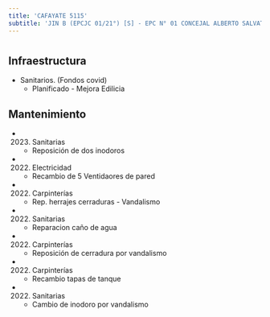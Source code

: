 ```yaml
---
title: 'CAFAYATE 5115'
subtitle: 'JIN B (EPCJC 01/21°) [S] - EPC N° 01 CONCEJAL ALBERTO SALVATORI - CENS N° 67 - PI LOS GRILLITOS'
---
```


#
## Infraestructura

* Sanitarios. (Fondos covid) 
    + Planificado - Mejora Edilicia 


## Mantenimiento

*  (2023) Sanitarias 
    + Reposición de dos inodoros

*  (2022) Electricidad 
    + Recambio de 5 Ventidaores de pared

*  (2022) Carpinterías 
    + Rep. herrajes cerraduras - Vandalismo

*  (2022) Sanitarias 
    + Reparacion caño de agua

*  (2022) Carpinterías 
    + Reposición de cerradura por vandalismo

*  (2022) Carpinterías 
    + Recambio tapas de tanque

*  (2022) Sanitarias 
    + Cambio de inodoro por vandalismo







